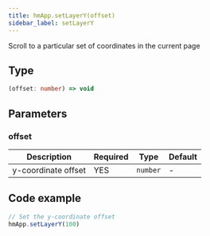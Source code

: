 ```yaml
---
title: hmApp.setLayerY(offset)
sidebar_label: setLayerY
---
```


Scroll to a particular set of coordinates in the current page

## Type

```ts
(offset: number) => void
```

## Parameters

### offset

|      Description    | Required |    Type  | Default |
| ------------------- | -------- | -------- | ------ |
| y-coordinate offset |   YES    | `number` |   -    |

## Code example

```js
// Set the y-coordinate offset
hmApp.setLayerY(100)
```

